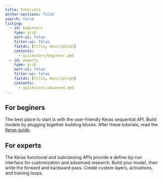 ```yaml
---
title: Tutorials
anchor-sections: false
search: false
listing:
  - id: beginners
    type: grid
    sort-ui: false
    filter-ui: false
    fields: [title, description]
    contents: 
      - quickstart/beginner.qmd
  - id: experts
    type: grid
    sort-ui: false
    filter-ui: false
    fields: [title, description]
    contents: 
      - quickstart/advanced.qmd
---
```


## For beginers

The best place to start is with the user-friendly Keras sequential API. Build models by plugging together building blocks. After these tutorials, read the [Keras guide](guides/keras/sequential_model.qmd).

::: {#beginners}
:::


## For experts

The Keras functional and subclassing APIs provide a define-by-run interface for customization and advanced research. Build your model, then write the forward and backward pass. Create custom layers, activations, and training loops.

::: {#experts}
:::

